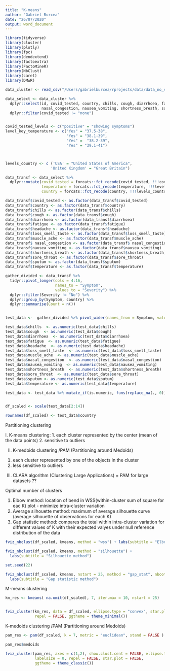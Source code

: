 ```yaml
---
title: "K-means"
author: "Gabriel Burcea"
date: "26/07/2020"
output: word_document
---
```

```r
library(tidyverse)
library(cluster)
library(plotly)
library(fpc)
library(dendextend)
library(factoextra)
library(FactoMineR)
library(NbClust)
library(caret)
library(DMwR)
```

```r
data_cluster <- read_csv("/Users/gabrielburcea/rprojects/data/data_no_sev.csv")

data_select <- data_cluster %>%
  dplyr::select(id, covid_tested, country, chills, cough, diarrhoea, fatigue, headache, loss_smell_taste, muscle_ache, 
                nasal_congestion, nausea_vomiting, shortness_breath, sore_throat, sputum, temperature) %>%
  dplyr::filter(covid_tested != "none") 


covid_tested_levels <- c("positive" = "showing symptoms")
level_key_temperature <- c("Yes" = "37.5-38", 
                           "Yes" = "38.1-39", 
                           "Yes" =  "38.2-39",
                           "Yes" = "39.1-41")



levels_country <- c ('USA' = "United States of America", 
                    'United Kingdom' = "Great Britain")

data_transf <- data_select %>% 
  dplyr::mutate(covid_tested = forcats::fct_recode(covid_tested, !!!covid_tested_levels), 
                temperature = forcats::fct_recode(temperature, !!!level_key_temperature), 
                country = forcats::fct_recode(country, !!!levels_country))

data_transf$covid_tested <- as.factor(data_transf$covid_tested)
data_transf$country <- as.factor(data_transf$country)
data_transf$chills <- as.factor(data_transf$chills)
data_transf$cough <- as.factor(data_transf$cough)
data_transf$diarrhoea <- as.factor(data_transf$diarrhoea)
data_transf$fatigue <- as.factor(data_transf$fatigue)
data_transf$headache <- as.factor(data_transf$headache)
data_transf$loss_smell_taste <- as.factor(data_transf$loss_smell_taste)
data_transf$muscle_ache <- as.factor(data_transf$muscle_ache)
data_transf$ nasal_congestion <- as.factor(data_transf$ nasal_congestion)
data_transf$nausea_vomiting <- as.factor(data_transf$nausea_vomiting)
data_transf$shortness_breath <- as.factor(data_transf$shortness_breath)
data_transf$sore_throat <- as.factor(data_transf$sore_throat)
data_transf$sputum <- as.factor(data_transf$sputum)
data_transf$temperature <- as.factor(data_transf$temperature)

gather_divided <- data_transf %>%
  tidyr::pivot_longer(cols = 4:16,
                      names_to = "Symptom",
                      values_to = "Severity") %>%
  dplyr::filter(Severity != "No") %>%
  dplyr::group_by(Symptom, country) %>%
  dplyr::summarise(Count = n()) 


test_data <-  gather_divided %>% pivot_wider(names_from = Symptom, values_from = Count)

test_data$chills  <- as.numeric(test_data$chills) 
test_data$cough  <- as.numeric(test_data$cough)
test_data$diarrhoea  <- as.numeric(test_data$diarrhoea)
test_data$fatigue  <- as.numeric(test_data$fatigue)
test_data$headache  <- as.numeric(test_data$headache)
test_data$loss_smell_taste  <- as.numeric(test_data$loss_smell_taste)
test_data$muscle_ache  <- as.numeric(test_data$muscle_ache)
test_data$nasal_congestion  <- as.numeric(test_data$nasal_congestion)
test_data$nausea_vomiting  <- as.numeric(test_data$nausea_vomiting)
test_data$shortness_breath  <- as.numeric(test_data$shortness_breath)
test_data$sore_throat  <- as.numeric(test_data$sore_throat)
test_data$sputum <- as.numeric(test_data$sputum)
test_data$temperature <- as.numeric(test_data$temperature)

test_data <- test_data %>% mutate_if(is.numeric, funs(replace_na(., 0)))


df_scaled <- scale(test_data[2:14])

rownames(df_scaled) <- test_data$country
```


Partitioning clustering 

I. K-means clustering: 
1. each cluster represented by the center (mean of the data points)
2. sensitive to outliers

II. K-medoids clustering /PAM (Partitioning around Medoids)
1. each cluster represented by one of the objects in the cluster
2. less sensitive to outliers

III. CLARA algorithm (Clustering Large Applications) = PAM for large datasets ?? 


Optimal number of clusters

1. Elbow method: location of bend in WSS(within-cluster sum of square for eac K) plot - minimize intra-cluster
variation 
2. Average silhouette method: maximum of average silhouette curve (average silhouette of observations for
each K)
3. Gap statistic method: compares the total within intra-cluster variation for different values of K
with their expected valyes under null reference distribution of the data

```r
fviz_nbclust(df_scaled, kmeans, method = "wss") + labs(subtitle = "Elbow method")

fviz_nbclust(df_scaled, kmeans, method = "silhouette") + 
  labs(subtitle = "Silhouette method")

set.seed(22)

fviz_nbclust(df_scaled, kmeans, nstart = 25, method = "gap_stat", nboot = 500) +
  labs(subtitle = "Gap statistic method")
```

M-means clustering 

```r
km_res <- kmeans( na.omit(df_scaled), 7, iter.max = 10, nstart = 25)


fviz_cluster(km_res, data = df_scaled, ellipse.type = "convex", star.plot = TRUE, labelsize = 0, 
             repel = FALSE, ggtheme = theme_minimal())
```
 K-medoids clustering /PAM (Partitioning around Medoids)

```r
pam_res <- pam(df_scaled, k = 7, metric = "euclidean", stand = FALSE )

pam_res$medoids

fviz_cluster(pam_res, axes = c(1,2), show.clust.cent = FALSE, ellipse.type = "convex", 
             labelsize = 0, repel = FALSE, star.plot = FALSE, 
             ggtheme = theme_classic())

```


```r

```


```r

```








